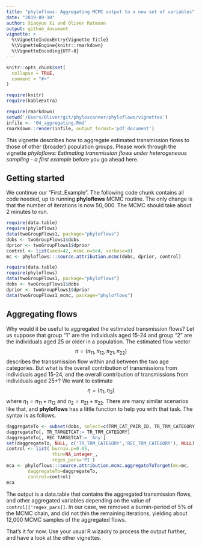```yaml
---
title: "phyloflows: Aggregating MCMC output to a new set of variables"
date: "2019-09-10"
author: Xiaoyue Xi and Oliver Ratmann
output: github_document
vignette: >
  %\VignetteIndexEntry{Vignette Title}
  %\VignetteEngine{knitr::rmarkdown}
  %\VignetteEncoding{UTF-8}
---
```


```r
knitr::opts_chunk$set(
  collapse = TRUE,
  comment = "#>"
)
```
```r
require(knitr)
require(kableExtra)
```
```r
require(rmarkdown)
setwd('/Users/Oliver/git/phyloscanner/phyloflows/vignettes')
infile <- '04_aggregating.Rmd'
rmarkdown::render(infile, output_format='pdf_document')	
```


This vignette describes how to aggregate estimated transmission flows to those
of other (broader) population groups. Please work through the vignette
*phyloflows: Estimating transmission flows under heterogeneous sampling - a
first example* before you go ahead here.


## Getting started

We continue our "First_Example". The following code chunk contains all code
needed, up to running **phyloflows** MCMC routine. The only change is that the
number of iterations is now $50,000$. The MCMC should take about 2 minutes to
run.

```r
require(data.table)
require(phyloflows)
data(twoGroupFlows1, package="phyloflows")
dobs <- twoGroupFlows1$dobs
dprior <- twoGroupFlows1$dprior
control <- list(seed=42, mcmc.n=5e4, verbose=0)
mc <- phyloflows:::source.attribution.mcmc(dobs, dprior, control)
```
```r
require(data.table)
require(phyloflows)
data(twoGroupFlows1, package="phyloflows")
dobs <- twoGroupFlows1$dobs
dprior <- twoGroupFlows1$dprior
data(twoGroupFlows1_mcmc, package="phyloflows")
```

## Aggregating flows
Why would it be useful to aggregated the estimated transmission flows? Let us
suppose that group "1" are the individuals aged 15-24 and group "2" are the
individuals aged 25 or older in a population. The estimated flow
vector
$$
\pi=(\pi_{11}, \pi_{12}, \pi_{21}, \pi_{22})
$$
describes the transsmission flow within and between the two age categories. But
what is the overall contribution of transmissions from individuals aged 15-24,
and the overall contribution of transmissions from individuals aged 25+? We
want to estimate
$$ 
\eta= (\eta_{1}, \eta_{2})
$$
where $\eta_{1}=\pi_{11}+\pi_{12}$ and $\eta_{2}=\pi_{21}+\pi_{22}$. There are
many similar scenarios like that, and **phyloflows** has a little function to
help you with that task. The syntax is as follows.

```r
daggregateTo <- subset(dobs, select=c(TRM_CAT_PAIR_ID, TR_TRM_CATEGORY, REC_TRM_CATEGORY))
daggregateTo[, TR_TARGETCAT:= TR_TRM_CATEGORY]
daggregateTo[, REC_TARGETCAT:= 'Any']
set(daggregateTo, NULL, c('TR_TRM_CATEGORY','REC_TRM_CATEGORY'), NULL)	
control <- list( burnin.p=0.05, 
                 thin=NA_integer_, 
				 regex_pars='PI')
mca <- phyloflows:::source.attribution.mcmc.aggregateToTarget(mc=mc, 
		daggregateTo=daggregateTo, 
		control=control)	
mca
```

The output is a data.table that contains the aggregated transmission flows, and
other aggregated variables depending on the value of `control[['regex_pars]]`.
In our case, we removed a burnin-period of 5\% of the MCMC chain, and did not
thin the remaining iterations, yielding about 12,000 MCMC samples of the
aggregated flows.

That's it for now. Use your usual R wizadry to process the output further, and
have a look at the other vignettes.


